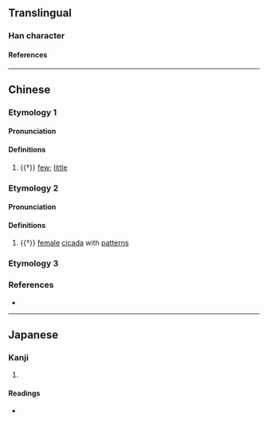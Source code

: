 {{character info}}
==Translingual==

===Han character===
{{Han char|rn=42|rad=小|as=01|sn=4|four=90300|canj=FO|ids=⿱𡭔乀,⿱小乀}}

====References====
{{Han ref|kx=0296.190|dkj=07474|dj=0590.010|hdz=10561.030|uh=5C10}}

----

==Chinese==

===Etymology 1===
{{zh-forms}}
{{zh-wp|yue}}

====Pronunciation====
{{zh-pron
|m=jié
|c=zit3
|mc=y
|oc=y
|cat=a
}}

====Definitions====
{{zh-hanzi}}

# {{†}} [[few]]; [[little]]

===Etymology 2===
{{zh-forms}}

====Pronunciation====
{{zh-pron
|m=jí
|c=zik1
|cat=n
}}

====Definitions====
{{zh-hanzi}}

# {{†}} [[female]] [[cicada]] with [[pattern]]s

===Etymology 3===
{{zh-see|啲|v}}

===References===
* {{R:yue:mfccd}}

----

==Japanese==

===Kanji===
{{ja-kanji|grade=|rs=小01}}

# {{rfdef|ja|sort=小01}}

====Readings====
* {{ja-readings|on=[[せつ]] (setsu), [[せち]] (sechi), [[しつ]] (shitsu), [[しち]] (shichi)|kun=[[すくない]] (sukunai), [[ちひさい]] (chihisai)}}